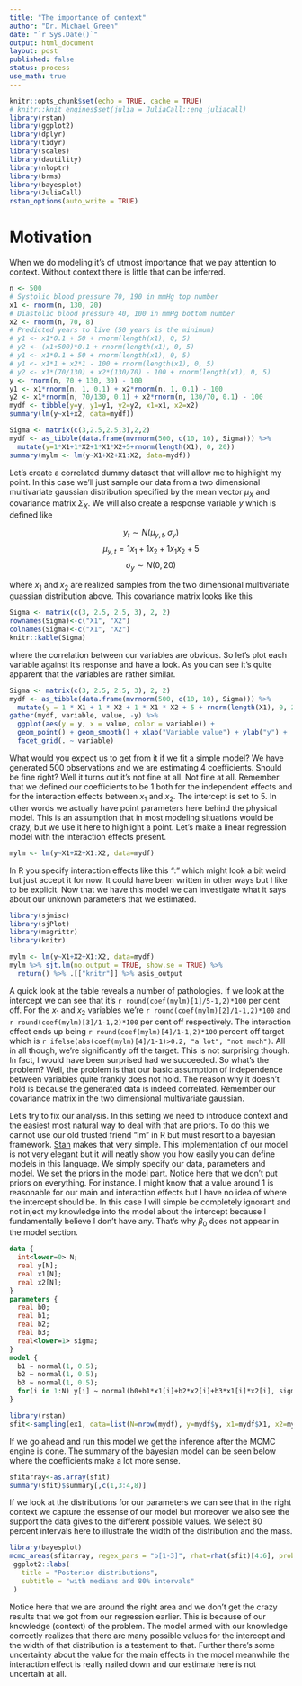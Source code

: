 ```yaml
---
title: "The importance of context"
author: "Dr. Michael Green"
date: "`r Sys.Date()`"
output: html_document
layout: post
published: false
status: process
use_math: true
---
```



```r
knitr::opts_chunk$set(echo = TRUE, cache = TRUE)
# knitr::knit_engines$set(julia = JuliaCall::eng_juliacall)
library(rstan)
library(ggplot2)
library(dplyr)
library(tidyr)
library(scales)
library(dautility)
library(nloptr)
library(brms)
library(bayesplot)
library(JuliaCall)
rstan_options(auto_write = TRUE)
```


# Motivation

When we do modeling it's of utmost importance that we pay attention to context. Without context there is little that can be inferred. 

```r
n <- 500
# Systolic blood pressure 70, 190 in mmHg top number
x1 <- rnorm(n, 130, 20)
# Diastolic blood pressure 40, 100 in mmHg bottom number
x2 <- rnorm(n, 70, 8)
# Predicted years to live (50 years is the minimum)
# y1 <- x1*0.1 + 50 + rnorm(length(x1), 0, 5)
# y2 <- (x1+500)*0.1 + rnorm(length(x1), 0, 5)
# y1 <- x1*0.1 + 50 + rnorm(length(x1), 0, 5)
# y1 <- x1*1 + x2*1 - 100 + rnorm(length(x1), 0, 5)
# y2 <- x1*(70/130) + x2*(130/70) - 100 + rnorm(length(x1), 0, 5)
y <- rnorm(n, 70 + 130, 30) - 100
y1 <- x1*rnorm(n, 1, 0.1) + x2*rnorm(n, 1, 0.1) - 100
y2 <- x1*rnorm(n, 70/130, 0.1) + x2*rnorm(n, 130/70, 0.1) - 100
mydf <- tibble(y=y, y1=y1, y2=y2, x1=x1, x2=x2)
summary(lm(y~x1+x2, data=mydf))

Sigma <- matrix(c(3,2.5,2.5,3),2,2)
mydf <- as_tibble(data.frame(mvrnorm(500, c(10, 10), Sigma))) %>% 
  mutate(y=1*X1+1*X2+1*X1*X2+5+rnorm(length(X1), 0, 20))
summary(mylm <- lm(y~X1+X2+X1:X2, data=mydf))
```

Let's create a correlated dummy dataset that will allow me to highlight my point. In this case we'll just sample our data from a two dimensional multivariate gaussian distribution specified by the mean vector $\mu_X$ and covariance matrix $\Sigma_X$. We will also create a response variable $y$ which is defined like

$$y_t\sim N(\mu_{y,t}, \sigma_y)$$
$$\mu_{y,t}=1x_1+1x_2+1x_1 x_2+5$$
$$\sigma_y\sim N(0,20)$$

where $x_1$ and $x_2$ are realized samples from the two dimensional multivariate guassian distribution above. This covariance matrix looks like this

```r
Sigma <- matrix(c(3, 2.5, 2.5, 3), 2, 2)
rownames(Sigma)<-c("X1", "X2")
colnames(Sigma)<-c("X1", "X2")
knitr::kable(Sigma)
```

where the correlation between our variables are obvious. So let's plot each variable against it's response and have a look. As you can see it's quite apparent that the variables are rather similar.

```r
Sigma <- matrix(c(3, 2.5, 2.5, 3), 2, 2)
mydf <- as_tibble(data.frame(mvrnorm(500, c(10, 10), Sigma))) %>%
  mutate(y = 1 * X1 + 1 * X2 + 1 * X1 * X2 + 5 + rnorm(length(X1), 0, 20))
gather(mydf, variable, value, -y) %>% 
  ggplot(aes(y = y, x = value, color = variable)) +
  geom_point() + geom_smooth() + xlab("Variable value") + ylab("y") + 
  facet_grid(. ~ variable)
```

What would you expect us to get from it if we fit a simple model? We have generated 500 observations and we are estimating 4 coefficients. Should be fine right? Well it turns out it's not fine at all. Not fine at all. Remember that we defined our coefficients to be 1 both for the independent effects and for the interaction effects between $x_1$ and $x_2$. The intercept is set to $5$. In other words we actually have point parameters here behind the physical model. This is an assumption that in most modeling situations would be crazy, but we use it here to highlight a point. Let's make a linear regression model with the interaction effects present.

```r
mylm <- lm(y~X1+X2+X1:X2, data=mydf)
```

In R you specify interaction effects like this ":" which might look a bit weird but just accept it for now. It could have been written in other ways but I like to be explicit. Now that we have this model we can investigate what it says about our unknown parameters that we estimated.


```r
library(sjmisc)
library(sjPlot)
library(magrittr)
library(knitr)

mylm <- lm(y~X1+X2+X1:X2, data=mydf)
mylm %>% sjt.lm(no.output = TRUE, show.se = TRUE) %>% 
  return() %>% .[["knitr"]] %>% asis_output
```


A quick look at the table reveals a number of pathologies. If we look at the intercept we can see that it's `r round(coef(mylm)[1]/5-1,2)*100` per cent off. For the $x_1$ and $x_2$ variables we're `r round(coef(mylm)[2]/1-1,2)*100` and `r round(coef(mylm)[3]/1-1,2)*100` per cent off respectively. The interaction effect ends up being `r round(coef(mylm)[4]/1-1,2)*100` percent off target which is `r ifelse(abs(coef(mylm)[4]/1-1)>0.2, "a lot", "not much")`. All in all though, we're significantly off the target. This is not surprising though. In fact, I would have been surprised had we succeeded. So what's the problem? Well, the problem is that our basic assumption of independence between variables quite frankly does not hold. The reason why it doesn't hold is because the generated data is indeed correlated. Remember our covariance matrix in the two dimensional multivariate gaussian. 

Let's try to fix our analysis. In this setting we need to introduce context and the easiest most natural way to deal with that are priors. To do this we cannot use our old trusted friend "lm" in R but must resort to a bayesian framework. [Stan](http://mc-stan.org) makes that very simple. This implementation of our model is not very elegant but it will neatly show you how easily you can define models in this language. We simply specify our data, parameters and model. We set the priors in the model part. Notice here that we don't put priors on everything. For instance. I might know that a value around 1 is reasonable for our main and interaction effects but I have no idea of where the intercept should be. In this case I will simple be completely ignorant and not inject my knowledge into the model about the intercept because I fundamentally believe I don't have any. That's why $\beta_0$ does not appear in the model section. 

```stan
data {
  int<lower=0> N;
  real y[N];
  real x1[N];
  real x2[N];
}
parameters {
  real b0;
  real b1;
  real b2;
  real b3;
  real<lower=1> sigma;
}
model {
  b1 ~ normal(1, 0.5);
  b2 ~ normal(1, 0.5);
  b3 ~ normal(1, 0.5);
  for(i in 1:N) y[i] ~ normal(b0+b1*x1[i]+b2*x2[i]+b3*x1[i]*x2[i], sigma);
}
```

```r
library(rstan)
sfit<-sampling(ex1, data=list(N=nrow(mydf), y=mydf$y, x1=mydf$X1, x2=mydf$X2), chains=2, cores=2)
```

If we go ahead and run this model we get the inference after the MCMC engine is done. The summary of the bayesian model can be seen below where the coefficients make a lot more sense.

```r
sfitarray<-as.array(sfit)
summary(sfit)$summary[,c(1,3:4,8)]
```

If we look at the distributions for our parameters we can see that in the right context we capture the essense of our model but moreover we also see the support the data gives to the different possible values. We select 80 percent intervals here to illustrate the width of the distribution and the mass.

```r
library(bayesplot)
mcmc_areas(sfitarray, regex_pars = "b[1-3]", rhat=rhat(sfit)[4:6], prob = 0.8) +
 ggplot2::labs(
   title = "Posterior distributions",
   subtitle = "with medians and 80% intervals"
 )
```

Notice here that we are around the right area and we don't get the crazy results that we got from our regression earlier. This is because of our knowledge (context) of the problem. The model armed with our knowledge correctly realizes that there are many possible values for the intercept and the width of that distribution is a testement to that. Further there's some uncertainty about the value for the main effects in the model meanwhile the interaction effect is really nailed down and our estimate here is not uncertain at all.
